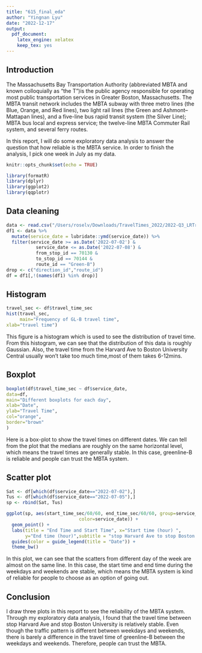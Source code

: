 ```yaml
---
title: "615_final_eda"
author: "Yingnan Lyu"
date: "2022-12-17"
output: 
  pdf_document: 
    latex_engine: xelatex
    keep_tex: yes
---
```

## Introduction

The Massachusetts Bay Transportation Authority (abbreviated MBTA and known colloquially as "the T")is the public agency responsible for operating most public transportation services in Greater Boston, Massachusetts. The MBTA transit network includes the MBTA subway with three metro lines (the Blue, Orange, and Red lines), two light rail lines (the Green and Ashmont–Mattapan lines), and a five-line bus rapid transit system (the Silver Line); MBTA bus local and express service; the twelve-line MBTA Commuter Rail system, and several ferry routes. 

In this report, I will do some exploratory data analysis to answer the question that how reliable is the MBTA service. In order to finish the analysis, I pick one week in July as my data.

```r
knitr::opts_chunk$set(echo = TRUE)
```

```r
library(formatR)
library(dplyr)
library(ggplot2)
library(qqplotr)
```
## Data cleaning

```r
data <- read.csv("/Users/roselv/Downloads/TravelTimes_2022/2022-Q3_LRTravelTimes.csv")
df1 <- data %>%
  mutate(service_date = lubridate::ymd(service_date)) %>%
  filter(service_date >= as.Date('2022-07-02') & 
           service_date <= as.Date('2022-07-08') & 
           from_stop_id == 70130 &
           to_stop_id == 70144 &
           route_id == "Green-B")
drop <- c("direction_id","route_id")
df = df1[,!(names(df1) %in% drop)]
```



## Histogram
```r
travel_sec <- df$travel_time_sec
hist(travel_sec,
     main="Frequency of GL-B travel time",
xlab="travel time")
```



This figure is a histogram which is used to see the distribution of travel time. From this histogram, we can see that the distribution of this data is roughly Gaussian. Also, the travel time from the Harvard Ave to Boston University Central usually won't take too much time,most of them takes 6-12mins.

\newpage

## Boxplot
```r
boxplot(df$travel_time_sec ~ df$service_date,
data=df,
main="Different boxplots for each day",
xlab="Date",
ylab="Travel Time",
col="orange",
border="brown"
)

```



Here is a box-plot to show the travel times on different dates. We can tell from the plot that the medians are roughly on the same horizontal level, which means the travel times are generally stable. In this case, greenline-B is reliable and people can trust the MBTA system.

## Scatter plot

```r
Sat <- df[which(df$service_date=="2022-07-02"),]
Tus <- df[which(df$service_date=="2022-07-05"),]
sp <- rbind(Sat, Tus)

ggplot(sp, aes(start_time_sec/60/60, end_time_sec/60/60, group=service_date,
                           color=service_date)) +
  geom_point() +
  labs(title = "End Time and Start Time", x="Start time (hour) ", 
       y="End time (hour)",subtitle = "stop Harvard Ave to stop Boston University Central, greenline-B") +
  guides(color = guide_legend(title = "Date")) +
  theme_bw()

```




In this plot, we can see that the scatters from different day of the week are almost on the same line. In this case, the start time and end time during the weekdays and weekends are stable, which means the MBTA system is kind of reliable for people to choose as an option of going out.


## Conclusion

I draw three plots in this report to see the reliability of the MBTA system. Through my exploratory data analysis, I found that the travel time between stop Harvard Ave and stop Boston University is relatively stable. Even though the traffic pattern is different between weekdays and weekends, there is barely a difference in the travel time of greenline-B between the weekdays and weekends. Therefore, people can trust the MBTA.


